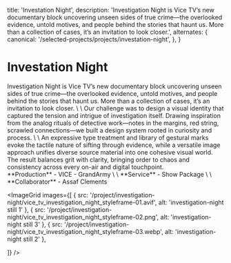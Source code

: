 
  title: 'Investation Night',
  description:
    'Investigation Night is Vice TV’s new documentary block uncovering unseen sides of true crime—the overlooked evidence, untold motives, and people behind the stories that haunt us. More than a collection of cases, it’s an invitation to look closer.',
  alternates: {
    canonical: '/selected-projects/projects/investation-night',
  },
}

# Investation Night

<section className="grid md:grid-cols-2 gap-8 my-8">
  <div className="bg-[rgba(255,255,255,0.05)]">
Investigation Night is Vice TV’s new documentary block uncovering unseen sides of true crime—the overlooked evidence, untold motives, and people behind the stories that haunt us. More than a collection of cases, it’s an invitation to look closer.
\
\
Our challenge was to design a visual identity that captured the tension and intrigue of investigation itself. Drawing inspiration from the analog rituals of detective work—notes in the margins, red string, scrawled connections—we built a design system rooted in curiosity and process.
\
\
An expressive type treatment and library of gestural marks evoke the tactile nature of sifting through evidence, while a versatile image approach unifies diverse source material into one cohesive visual world. The result balances grit with clarity, bringing order to chaos and consistency across every on-air and digital touchpoint.
</div>
  <div>
    <div className="bg-[rgba(255,255,255,0.05)]">
         **Production**
    - VICE
  - GrandArmy 
    \
    \
    **Service**
    - Show Package
\
\
    **Collaborator**
      - Assaf Clements
  </div>
  </div>
</section>

<div className="grid grid-cols-1 md:grid-cols-2">
<GoogleDriveEmbed fileId="1J8uPIp_O09TAoLzsLVQC3qsFcJRbqOro"/>
<GoogleDriveEmbed fileId="1HM2CfELXf-G-QHBlN-ooFFiFtAZzC-ot"/>
</div>

<ImageGrid
  images={[
    { src: '/project/investigation-night/vice_tv_investigation_night_styleframe-01.avif', alt: 'investigation-night still 1' },
    { src: '/project/investigation-night/vice_tv_investigation_night_styleframe-02.png', alt: 'investigation-night still 3' },
    { src: '/project/investigation-night/vice_tv_investigation_night_styleframe-03.webp', alt: 'investigation-night still 2' },

  ]}
/>


